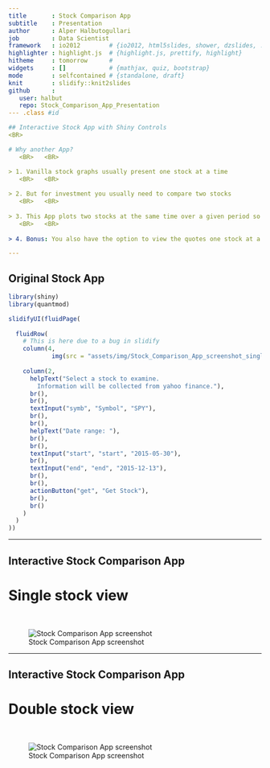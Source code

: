 ```yaml
---
title       : Stock Comparison App
subtitle    : Presentation
author      : Alper Halbutogullari
job         : Data Scientist
framework   : io2012        # {io2012, html5slides, shower, dzslides, ...}
highlighter : highlight.js  # {highlight.js, prettify, highlight}
hitheme     : tomorrow      # 
widgets     : []            # {mathjax, quiz, bootstrap}
mode        : selfcontained # {standalone, draft}
knit        : slidify::knit2slides
github      :
   user: halbut
   repo: Stock_Comparison_App_Presentation
--- .class #id

## Interactive Stock App with Shiny Controls
<BR>  

# Why another App?
   <BR>   <BR>

> 1. Vanilla stock graphs usually present one stock at a time
   <BR>   <BR>
   
> 2. But for investment you usually need to compare two stocks
   <BR>   <BR>
   
> 3. This App plots two stocks at the same time over a given period so that you can make a good comparison.
   <BR>   <BR>
   
> 4. Bonus: You also have the option to view the quotes one stock at a time.

---
```


## Original Stock App


```r
library(shiny)
library(quantmod)

slidifyUI(fluidPage(
  
  fluidRow(
    # This is here due to a bug in slidify
    column(4,
            img(src = "assets/img/Stock_Comparison_App_screenshot_single_stock_original_small.png", align = "right")),
  
    column(2,
      helpText("Select a stock to examine. 
        Information will be collected from yahoo finance."),
      br(),
      br(),
      textInput("symb", "Symbol", "SPY"),
      br(),
      br(),
      helpText("Date range: "),
      br(),
      br(),
      textInput("start", "start", "2015-05-30"),
      br(),
      textInput("end", "end", "2015-12-13"),
      br(),
      br(),   
      actionButton("get", "Get Stock"),
      br(),
      br()
    )
  )
))
```

---

## Interactive Stock Comparison App

# Single stock view
<BR>

![Stock Comparison App screenshot](assets/img/Stock_Comparison_App_screenshot_single_stock.png)

---

## Interactive Stock Comparison App

# Double stock view
<BR>

![Stock Comparison App screenshot](assets/img/Stock_Comparison_App_screenshot_double_stock.png)


